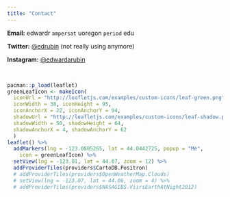 ```yaml
---
title: "Contact"
---
```


<head>
<script>
  document.title = "Ed Rubin: Contact";
</script>
</head>
<!-- <br> -->

__Email:__ edwardr `ampersat` uoregon `period` edu

__Twitter:__ [\@edrubin](https://twitter.com/edrubin) (not really using anymore)

__Instagram:__ [\@edwardarubin](https://instagram.com/edwardarubin/)

<!-- Calendly link widget begin -->
<!-- <link href="https://assets.calendly.com/assets/external/widget.css" rel="stylesheet">
<script src="https://assets.calendly.com/assets/external/widget.js" type="text/javascript"></script> <b>Office hours:</b>
<a href="" onclick="Calendly.showPopupWidget('https://calendly.com/edwardarubin');return false;"> schedule a meeting</a>
 --><!-- Calendly link widget end -->

<br>

```R
pacman::p_load(leaflet)
greenLeafIcon <- makeIcon(
  iconUrl = "http://leafletjs.com/examples/custom-icons/leaf-green.png",
  iconWidth = 38, iconHeight = 95,
  iconAnchorX = 22, iconAnchorY = 94,
  shadowUrl = "http://leafletjs.com/examples/custom-icons/leaf-shadow.png",
  shadowWidth = 50, shadowHeight = 64,
  shadowAnchorX = 4, shadowAnchorY = 62
  )
leaflet() %>%
  addMarkers(lng = -123.0805265, lat = 44.0442725, popup = "Me",
    icon = greenLeafIcon) %>%
  setView(lng = -123.01, lat = 44.07, zoom = 12) %>%
  addProviderTiles(providers$CartoDB.Positron)
  # addProviderTiles(providers$OpenWeatherMap.Clouds)
  # setView(lng = -123.07, lat = 44.06, zoom = 4) %>%
  # addProviderTiles(providers$NASAGIBS.ViirsEarthAtNight2012)
```
